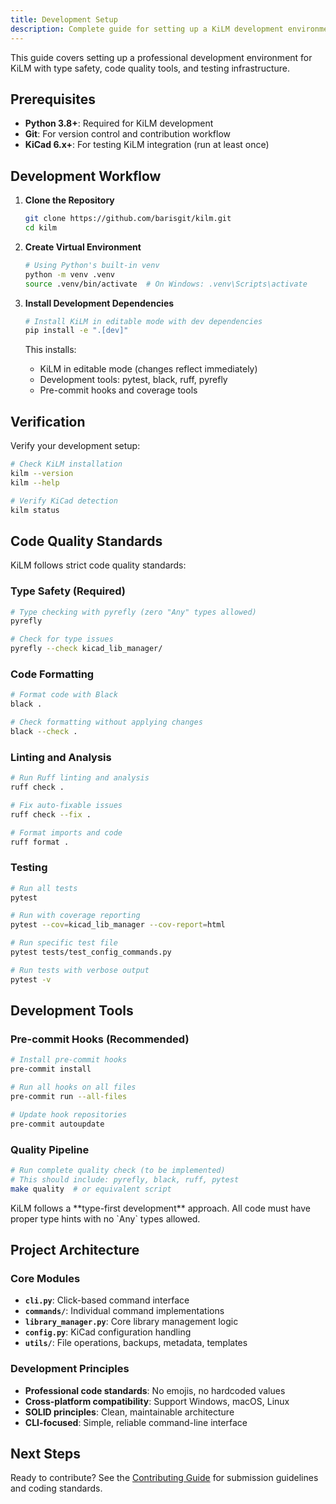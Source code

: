 ```yaml
---
title: Development Setup
description: Complete guide for setting up a KiLM development environment with modern Python tooling.
---
```



This guide covers setting up a professional development environment for KiLM with type safety, code quality tools, and testing infrastructure.

## Prerequisites

- **Python 3.8+**: Required for KiLM development
- **Git**: For version control and contribution workflow
- **KiCad 6.x+**: For testing KiLM integration (run at least once)

## Development Workflow

<Steps>

1. **Clone the Repository**
   
   ```bash
   git clone https://github.com/barisgit/kilm.git
   cd kilm
   ```

2. **Create Virtual Environment**
   
   ```bash
   # Using Python's built-in venv
   python -m venv .venv
   source .venv/bin/activate  # On Windows: .venv\Scripts\activate
   ```

3. **Install Development Dependencies**
   
   ```bash
   # Install KiLM in editable mode with dev dependencies
   pip install -e ".[dev]"
   ```

   This installs:
   - KiLM in editable mode (changes reflect immediately)
   - Development tools: pytest, black, ruff, pyrefly
   - Pre-commit hooks and coverage tools

</Steps>

## Verification

Verify your development setup:

```bash
# Check KiLM installation
kilm --version
kilm --help

# Verify KiCad detection
kilm status
```

## Code Quality Standards

KiLM follows strict code quality standards:

### Type Safety (Required)
```bash
# Type checking with pyrefly (zero "Any" types allowed)
pyrefly

# Check for type issues
pyrefly --check kicad_lib_manager/
```

### Code Formatting
```bash
# Format code with Black
black .

# Check formatting without applying changes
black --check .
```

### Linting and Analysis
```bash
# Run Ruff linting and analysis
ruff check .

# Fix auto-fixable issues
ruff check --fix .

# Format imports and code
ruff format .
```

### Testing
```bash
# Run all tests
pytest

# Run with coverage reporting
pytest --cov=kicad_lib_manager --cov-report=html

# Run specific test file
pytest tests/test_config_commands.py

# Run tests with verbose output
pytest -v
```

## Development Tools

### Pre-commit Hooks (Recommended)
```bash
# Install pre-commit hooks
pre-commit install

# Run all hooks on all files
pre-commit run --all-files

# Update hook repositories
pre-commit autoupdate
```

### Quality Pipeline
```bash
# Run complete quality check (to be implemented)
# This should include: pyrefly, black, ruff, pytest
make quality  # or equivalent script
```

<Aside type="note">
KiLM follows a **type-first development** approach. All code must have proper type hints with no `Any` types allowed.
</Aside>

## Project Architecture

### Core Modules
- **`cli.py`**: Click-based command interface
- **`commands/`**: Individual command implementations  
- **`library_manager.py`**: Core library management logic
- **`config.py`**: KiCad configuration handling
- **`utils/`**: File operations, backups, metadata, templates

### Development Principles
- **Professional code standards**: No emojis, no hardcoded values
- **Cross-platform compatibility**: Support Windows, macOS, Linux
- **SOLID principles**: Clean, maintainable architecture
- **CLI-focused**: Simple, reliable command-line interface

## Next Steps

Ready to contribute? See the [Contributing Guide](/community/contributing/) for submission guidelines and coding standards.

